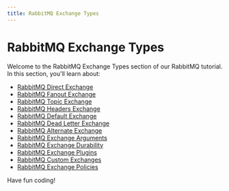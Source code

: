 ```yaml
---
title: RabbitMQ Exchange Types
---
```


# RabbitMQ Exchange Types

Welcome to the RabbitMQ Exchange Types section of our RabbitMQ tutorial. In this section, you'll learn about:

- [RabbitMQ Direct Exchange](./0-rabbitmq-direct-exchange.mdx)
- [RabbitMQ Fanout Exchange](./1-rabbitmq-fanout-exchange.mdx)
- [RabbitMQ Topic Exchange](./2-rabbitmq-topic-exchange.mdx)
- [RabbitMQ Headers Exchange](./3-rabbitmq-headers-exchange.mdx)
- [RabbitMQ Default Exchange](./4-rabbitmq-default-exchange.mdx)
- [RabbitMQ Dead Letter Exchange](./5-rabbitmq-dead-letter-exchange.mdx)
- [RabbitMQ Alternate Exchange](./6-rabbitmq-alternate-exchange.mdx)
- [RabbitMQ Exchange Arguments](./7-rabbitmq-exchange-arguments.mdx)
- [RabbitMQ Exchange Durability](./8-rabbitmq-exchange-durability.mdx)
- [RabbitMQ Exchange Plugins](./9-rabbitmq-exchange-plugins.mdx)
- [RabbitMQ Custom Exchanges](./10-rabbitmq-custom-exchanges.mdx)
- [RabbitMQ Exchange Policies](./11-rabbitmq-exchange-policies.mdx)

Have fun coding!